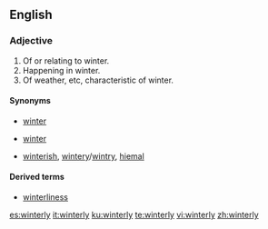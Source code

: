 ==English==
===Adjective===
{{en-adj}}

# Of or relating to winter.
# Happening in winter.
# Of weather, etc, characteristic of winter.

====Synonyms====
* {{sense|of or relating to winter}} [[winter]]
* {{sense|happening in winter}} [[winter]]
* {{sense|characteristic of winter}} [[winterish]], [[wintery]]/[[wintry]], [[hiemal]]

====Derived terms====
* [[winterliness]]

[[es:winterly]]
[[it:winterly]]
[[ku:winterly]]
[[te:winterly]]
[[vi:winterly]]
[[zh:winterly]]